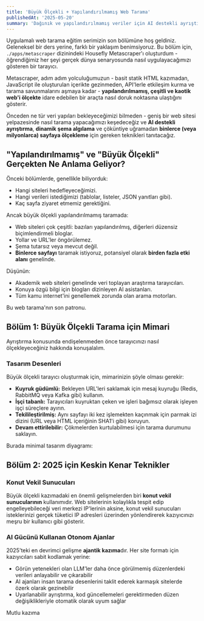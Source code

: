 ```yaml
---
title: 'Büyük Ölçekli + Yapılandırılmamış Web Tarama'
publishedAt: '2025-05-20'
summary: 'Dağınık ve yapılandırılmamış veriler için AI destekli ayrıştırma + arama tarayıcıları'
---
```


Uygulamalı web tarama eğitim serimizin son bölümüne hoş geldiniz. Geleneksel bir ders yerine, farklı bir yaklaşım benimsiyoruz. Bu bölüm için, `./apps/metascraper` dizinindeki Housefly Metascraper'ı oluşturdum - öğrendiğimiz her şeyi gerçek dünya senaryosunda nasıl uygulayacağımızı gösteren bir tarayıcı.

Metascraper, adım adım yolculuğumuzun - basit statik HTML kazımadan, JavaScript ile oluşturulan içerikte gezinmeden, API'lerle etkileşim kurma ve tarama savunmalarını aşmaya kadar - **yapılandırılmamış, çeşitli ve kaotik web'i ölçekte** idare edebilen bir araçta nasıl doruk noktasına ulaştığını gösterir.

Önceden ne tür veri yapıları bekleyeceğimizi bilmeden - geniş bir web sitesi yelpazesinde nasıl tarama yapacağımızı keşedeceğiz ve **AI destekli ayrıştırma**, **dinamik şema algılama** ve çöküntiye uğramadan **binlerce (veya milyonlarca) sayfaya ölçekleme** için gereken teknikleri tanıtacağız.

## "Yapılandırılmamış" ve "Büyük Ölçekli" Gerçekten Ne Anlama Geliyor?

Önceki bölümlerde, genellikle biliyorduk:
- Hangi siteleri hedefleyeceğimizi.
- Hangi verileri istediğimizi (tablolar, listeler, JSON yanıtları gibi).
- Kaç sayfa ziyaret etmemiz gerektiğini.

Ancak büyük ölçekli yapılandırılmamış taramada:
- Web siteleri çok çeşitli: bazıları yapılandırılmış, diğerleri düzensiz biçimlendirmeli bloglar.
- Yollar ve URL'ler öngörülemez.
- Şema tutarsız veya mevcut değil.
- **Binlerce sayfayı** taramak istiyoruz, potansiyel olarak **birden fazla etki alanı** genelinde.

Düşünün:
- Akademik web siteleri genelinde veri toplayan araştırma tarayıcıları.
- Konuya özgü bilgi için blogları dizinleyen AI asistanları.
- Tüm kamu internet'ini genellemek zorunda olan arama motorları.

Bu web tarama'nın son patronu.

## Bölüm 1: Büyük Ölçekli Tarama için Mimari

Ayrıştırma konusunda endişelenmeden önce tarayıcınızı nasıl ölçekleyeceğiniz hakkında konuşalalım.

### Tasarım Desenleri

Büyük ölçekli tarayıcı oluşturmak için, mimarinizin şöyle olması gerekir:
- **Kuyruk güdümlü:** Bekleyen URL'leri saklamak için mesaj kuyruğu (Redis, RabbitMQ veya Kafka gibi) kullanın.
- **İşçi tabanlı:** Tarayıcıları kuyruktan çeken ve işleri bağımsız olarak işleyen işçi süreçlere ayırın.
- **Tekilileştirilmiş:** Aynı sayfayı iki kez işlemekten kaçınmak için parmak izi dizini (URL veya HTML içeriğinin SHA1'i gibi) koruyun.
- **Devam ettirilebilir:** Çökmelerden kurtulabilmesi için tarama durumunu saklayın.

Burada minimal tasarım diyagramı:

## Bölüm 2: 2025 için Keskin Kenar Teknikler

### Konut Vekil Sunucuları

Büyük ölçekli kazımadaki en önemli gelişmelerden biri **konut vekil sunucularının** kullanımıdır. Web sitelerinin kolaylıkla tespit edip engelleyebileceği veri merkezi IP'lerinin aksine, konut vekil sunucuları isteklerinizi gerçek tüketici IP adresleri üzerinden yönlendirerek kazıyıcınızı meşru bir kullanıcı gibi gösterir.

### AI Gücünü Kullanan Otonom Ajanlar

2025'teki en devrimci gelişme **ajantik kazıma**dır. Her site formatı için kazıyıcıları sabit kodlamak yerine:

- Görün yetenekleri olan LLM'ler daha önce görülmemiş düzenlerdeki verileri anlayabilir ve çıkarabilir
- AI ajanları insan tarama desenlerini taklit ederek karmaşık sitelerde özerk olarak gezinebilir
- Uyarlanabilir ayrıştırma, kod güncellemeleri gerektirmeden düzen değişiklikleriyle otomatik olarak uyum sağlar

Mutlu kazıma